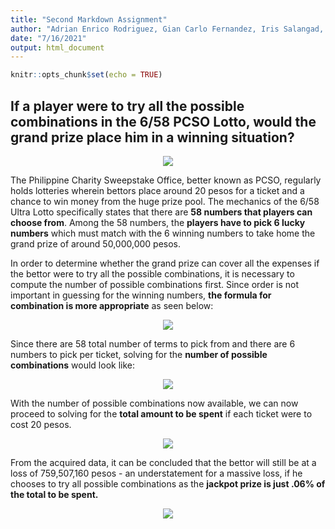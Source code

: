 ```yaml
---
title: "Second Markdown Assignment"
author: "Adrian Enrico Rodriguez, Gian Carlo Fernandez, Iris Salangad, John Kyle C. Lluz"
date: "7/16/2021"
output: html_document
---
```


```r
knitr::opts_chunk$set(echo = TRUE)
```


## If a player were to try all the possible combinations in the 6/58 PCSO Lotto, would the grand prize place him in a winning situation?

<center>
![](https://pcsolottoresult.info/wp-content/uploads/2020/02/6-58-Lotto-Result.png)
</center>

  The Philippine Charity Sweepstake Office, better known as PCSO, regularly holds lotteries wherein bettors place around 20 pesos for a ticket and a chance to win money from the huge prize pool.  The mechanics of the 6/58 Ultra Lotto specifically states that there are **58 numbers that players can choose from**.  Among the 58 numbers, the **players have to pick 6 lucky numbers** which must match with the 6 winning numbers to take home the grand prize of around 50,000,000 pesos.

  In order to determine whether the grand prize can cover all the expenses if the bettor were to try all the possible combinations, it is necessary to compute the number of possible combinations first.  Since order is not important in guessing for the winning numbers, **the formula for combination is more appropriate** as seen below:

<center>
![](https://i.postimg.cc/Mpfgzg4B/Screen-Shot-2021-07-16-at-10-37-51-AM.png)
</center>

  Since there are 58 total number of terms to pick from and there are 6 numbers to pick per ticket, solving for the **number of possible combinations** would look like:

<center>
![](https://i.postimg.cc/G2bc8cwV/Screen-Shot-2021-07-16-at-10-48-20-AM.png)
</center>

  With the number of possible combinations now available, we can now proceed to solving for the **total amount to be spent** if each ticket were to cost 20 pesos.

<center>
![](https://i.postimg.cc/7PWkD16p/Screen-Shot-2021-07-16-at-10-51-09-AM.png)
</center>

  From the acquired data, it can be concluded that the bettor will still be at a loss of 759,507,160 pesos - an understatement for a massive loss, if he chooses to try all possible combinations as the **jackpot prize is just .06% of the total to be spent.**

<center>
![](https://i.postimg.cc/JtwfBLGS/Screen-Shot-2021-07-16-at-12-23-00-PM.png)
</center>